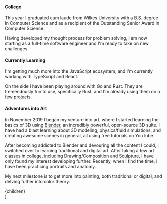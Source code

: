 
#### College

This year I graduated cum laude from Wilkes University with a B.S. degree in Computer Science and as a recipient of the Outstanding Senior Award in Computer Science.

Having developed my thought process for problem solving, I am now starting as a full-time software engineer and I'm ready to take on new challenges.

#### Currently Learning

I'm getting much more into the JavaScript ecosystem, and I'm currently working with TypeScript and React.

On the side I have been playing around with Go and Rust. They are tremendously fun to use, specifically Rust, and I'm already using them on a few projects.

#### Adventures into Art

In November 2019 I began my venture into art, where I started learning the basics of 3D using [Blender](https://blender.org), an incredibly powerful, open-source 3D suite. I have had a blast learning about 3D modeling, physics/fluid simulations, and creating awesome scenes in general, all using free tutorials on YouTube.

After becoming addicted to Blender and devouring all the content I could, I switched over to learning traditional and digital art. After taking a few art classes in college, including Drawing/Composition and Sculpture, I have only found my interest developing further. Recently, when I find the time, I have been practicing portraits and anatomy.

My next milestone is to get more into painting, both traditional or digital, and delving futher into color theory.

  <Content title="Now">
    <div className="prose dark:prose-dark">{children}</div>
  </Content>
)
